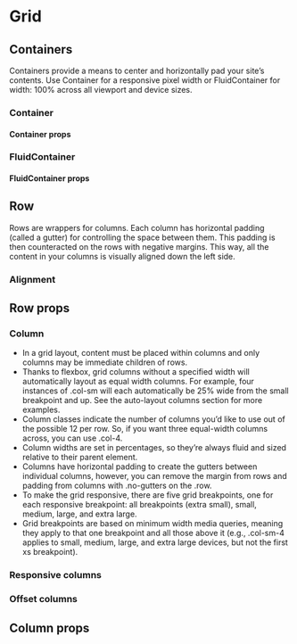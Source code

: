 
<Meta title="Components|Grid" />

# Grid

## Containers

Containers provide a means to center and horizontally pad your site’s contents. Use Container for a responsive pixel
width or FluidContainer for width: 100% across all viewport and device sizes.

### Container
<Preview>
  <Story name="container">
    <ContainerView />
  </Story>
</Preview>

#### Container props

<Props of={Container} />

### FluidContainer

<Preview>
  <Story name="fluid container">
    <FluidContainerView />
  </Story>
</Preview>

#### FluidContainer props

<Props of={FluidContainer} />

## Row

Rows are wrappers for columns. Each column has horizontal padding (called a gutter) for controlling the space between
them. This padding is then counteracted on the rows with negative margins. This way, all the content in your columns is
visually aligned down the left side.

### Alignment

<Preview>
  <Story name="alignment">
    <AlignmentView />
  </Story>
</Preview>

## Row props

<Props of={Row} />

### Column

- In a grid layout, content must be placed within columns and only columns may be immediate children of rows.
- Thanks to flexbox, grid columns without a specified width will automatically layout as equal width columns. For
example, four instances of .col-sm will each automatically be 25% wide from the small breakpoint and up. See the
auto-layout columns section for more examples.
- Column classes indicate the number of columns you’d like to use out of the possible 12 per row. So, if you want
three equal-width columns across, you can use .col-4.
- Column widths are set in percentages, so they’re always fluid and sized relative to their parent element.
- Columns have horizontal padding to create the gutters between individual columns, however, you can remove the margin
from rows and padding from columns with .no-gutters on the .row.
- To make the grid responsive, there are five grid breakpoints, one for each responsive breakpoint: all breakpoints
(extra small), small, medium, large, and extra large.
- Grid breakpoints are based on minimum width media queries, meaning they apply to that one breakpoint and all those
above it (e.g., .col-sm-4 applies to small, medium, large, and extra large devices, but not the first xs breakpoint).

<Preview>
  <Story name="columns">
    <ColumnView />
  </Story>
</Preview>

### Responsive columns

<Preview>
  <Story name="responsive columns">
    <ResponsiveView />
  </Story>
</Preview>

### Offset columns

<Preview>
  <Story name="offset columns">
    <OffsetsView />
  </Story>
</Preview>

## Column props

<Props of={Column} />
